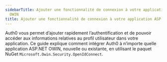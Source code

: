 ```yaml
---
sidebarTitle: Ajouter une fonctionnalité de connexion à votre application ASP.NET
  OWIN
title: Ajouter une fonctionnalité de connexion à votre application ASP.NET OWIN
---
```


Auth0 vous permet d’ajouter rapidement l’authentification et de pouvoir accéder aux informations relatives au profil utilisateur dans votre application. Ce guide explique comment intégrer Auth0 à n’importe quelle application ASP.NET OWIN, nouvelle ou existante, en utilisant le paquet NuGet `Microsoft.Owin.Security.OpenIdConnect`.